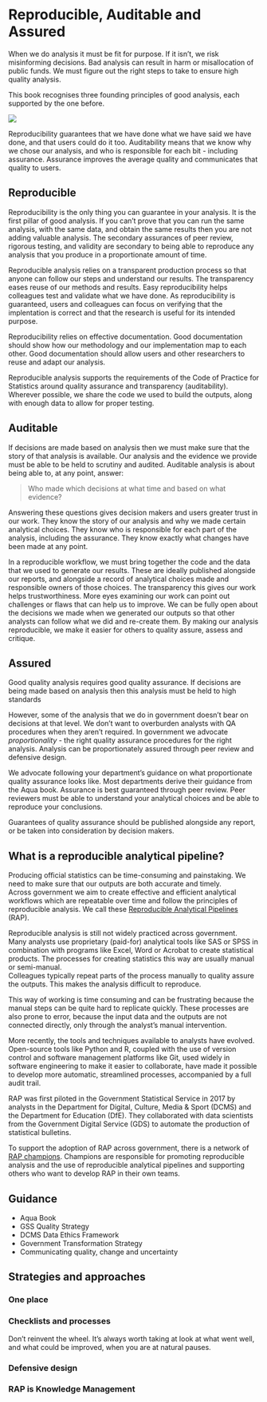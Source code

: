 # Reproducible, Auditable and Assured

When we do analysis it must be fit for purpose.
If it isn't, we risk misinforming decisions.
Bad analysis can result in harm or misallocation of public funds.
We must figure out the right steps to take to ensure high quality analysis.

This book recognises three founding principles of good analysis, each supported by the one before.

![](static/repro_stack.png)

Reproducibility guarantees that we have done what we have said we have done, and that users could do it too.
Auditability means that we know why we chose our analysis, and who is responsible for each bit - including assurance.
Assurance improves the average quality and communicates that quality to users.

## Reproducible

Reproducibility is the only thing you can guarantee in your analysis.
It is the first pillar of good analysis.
If you can't prove that you can run the same analysis, with the same data, and obtain the same results then you are not adding valuable analysis.
The secondary assurances of peer review, rigorous testing, and validity are secondary to being able to reproduce any analysis that you produce in a proportionate amount of time.

Reproducible analysis relies on a transparent production process so that anyone can follow our steps and understand our results.
The transparency eases reuse of our methods and results. 
Easy reproducibility helps colleagues test and validate what we have done.
As reproducibility is guaranteed, users and colleagues can focus on verifying that the implentation is correct and that the research is useful for its intended purpose.

Reproducibility relies on effective documentation.
Good documentation should show how our methodology and our implementation map to each other.
Good documentation should allow users and other researchers to reuse and adapt our analysis.

Reproducible analysis supports the requirements of the Code of Practice for Statistics around quality assurance and transparency (auditability). 
Wherever possible, we share the code we used to build the outputs, along with enough data to allow for proper testing.


## Auditable

If decisions are made based on analysis then we must make sure that the story of that analysis is available.
Our analysis and the evidence we provide must be able to be held to scrutiny and audited.
Auditable analysis is about being able to, at any point, answer: 

> Who made which decisions at what time and based on what evidence?

Answering these questions gives decision makers and users greater trust in our work.
They know the story of our analysis and why we made certain analytical choices.
They know who is responsible for each part of the analysis, including the assurance.
They know exactly what changes have been made at any point.

In a reproducible workflow, we must bring together the code and the data that we used to generate our results.
These are ideally published alongside our reports, and alongside a record of analytical choices made and responsible owners of those choices.
The transparency this gives our work helps trustworthiness.
More eyes examining our work can point out challenges or flaws that can help us to improve.
We can be fully open about the decisions we made when we generated our outputs so that other analysts can follow what we did and re-create them.
By making our analysis reproducible, we make it easier for others to quality assure, assess and critique.

## Assured

Good quality analysis requires good quality assurance.
If decisions are being made based on analysis then this analysis must be held to high standards

However, some of the analysis that we do in government doesn't bear on decisions at that level.
We don't want to overburden analysts with QA procedures when they aren't required.
In government we advocate *proportionality* - the right quality assurance procedures for the right analysis.
Analysis can be proportionately assured through peer review and defensive design.

We advocate following your department's guidance on what proportionate quality assurance looks like.
Most departments derive their guidance from the Aqua book.
Assurance is best guaranteed through peer review.
Peer reviewers must be able to understand your analytical choices and be able to reproduce your conclusions.

Guarantees of quality assurance should be published alongside any report, or be taken into consideration by decision makers.


## What is a reproducible analytical pipeline?
Producing official statistics can be time-consuming and painstaking.
We need to make sure that our outputs are both accurate and timely.  
Across government we aim to create effective and efficient analytical workflows which are repeatable over time and follow the principles of reproducible analysis. 
We call these [Reproducible Analytical Pipelines](https://dataingovernment.blog.gov.uk/2017/03/27/reproducible-analytical-pipeline/) (RAP).

Reproducible analysis is still not widely practiced across government.  
Many analysts use proprietary (paid-for) analytical tools like SAS or SPSS in combination with programs like Excel, Word or Acrobat to create statistical products. 
The processes for creating statistics this way are usually manual or semi-manual.  
Colleagues typically repeat parts of the process manually to quality assure the outputs.
This makes the analysis difficult to reproduce.

This way of working is time consuming and can be frustrating because the manual steps can be quite hard to replicate quickly. 
These processes are also prone to error, because the input data and the outputs are not connected directly, only through the analyst’s manual intervention.

More recently, the tools and techniques available to analysts have evolved. 
Open-source tools like Python and R, coupled with the use of version control and software management platforms like Git, used widely in software engineering to make it easier to collaborate, have made it possible to develop more automatic, streamlined processes, accompanied by a full audit trail.

RAP was first piloted in the Government Statistical Service in 2017 by analysts in the Department for Digital, Culture, Media & Sport (DCMS) and the Department for Education (DfE). 
They collaborated with data scientists from the Government Digital Service (GDS) to automate the production of statistical bulletins.

To support the adoption of RAP across government, there is a network of [RAP champions](https://gss.civilservice.gov.uk/about-us/champion-networks/reproducible-analytical-pipeline-rap-champions/). 
Champions are responsible for promoting reproducible analysis and the use of reproducible analytical pipelines and supporting others who want to develop RAP in their own teams.

## Guidance

- Aqua Book
- GSS Quality Strategy
- DCMS Data Ethics Framework
- Government Transformation Strategy
- Communicating quality, change and uncertainty

## Strategies and approaches

### One place


### Checklists and processes

Don't reinvent the wheel.
It's always worth taking at look at what went well, and what could be improved, when you are at natural pauses.



### Defensive design


### RAP is Knowledge Management